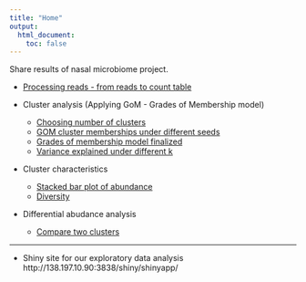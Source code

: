 ```yaml
---
title: "Home"
output:
  html_document:
    toc: false
---
```


Share results of nasal microbiome project.

* [Processing reads - from reads to count table](data-overview.html)

* Cluster analysis (Applying GoM - Grades of Membership model)
    * [Choosing number of clusters](chossing-number-of-clusters.html)
    * [GOM cluster memberships under different seeds](gom-seeds.html)
    * [Grades of membership model finalized](step3_gradesOfMembership.html)
    * [Variance explained under different k](cluster-variance-explained.html)
  
* Cluster characteristics
    * [Stacked bar plot of abundance](stacked_bar_plots.html)
    * [Diversity](cluster-diversity.Rmd)

* Differential abudance analysis
    * [Compare two clusters](differential_abundance.html)

---

* Shiny site for our exploratory data analysis
    http://138.197.10.90:3838/shiny/shinyapp/


